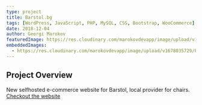 ---
type: project
title: Barstol.bg
tags: [WordPress, JavaScript, PHP, MySQL, CSS, Bootstrap, WooCommerce]
date: 2018-12-04
author: Georgi Marokov
featuredImage: https://res.cloudinary.com/marokovdevapp/image/upload/v1677050604/Projects/the-black-page/the-black-page-cover_l69yfc.jpg
embeddedImages:
  - https://res.cloudinary.com/marokovdevapp/image/upload/v1678035729/Projects/barstol.bg/screencapture-barstol-bg-2019-04-07-10_33_59_lmicxb.png
---

## Project Overview

New selfhosted e-commerce website for Barstol, local provider for chairs. [Checkout the website](https://barstol.bg/)

<GatsbyImage alt="The black page in app screenshot" image={props.embedded.image1} />

